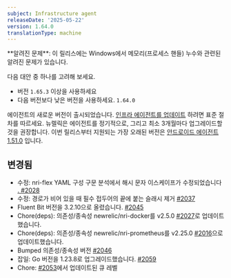 ```yaml
---
subject: Infrastructure agent
releaseDate: '2025-05-22'
version: 1.64.0
translationType: machine
---
```


<Callout variant="caution">
  **알려진 문제**: 이 릴리스에는 Windows에서 메모리(프로세스 핸들) 누수와 관련된 알려진 문제가 있습니다.
</Callout>

다음 대안 중 하나를 고려해 보세요.

* 버전 `1.65.3` 이상을 사용하세요
* 다음 버전보다 낮은 버전을 사용하세요. `1.64.0`

에이전트의 새로운 버전이 출시되었습니다. [인프라 에이전트를 업데이트](https://docs.newrelic.com/docs/infrastructure/install-configure-manage-infrastructure/update-or-uninstall/update-infrastructure-agent) 하려면 표준 절차를 따르세요. 뉴렐릭은 에이전트를 정기적으로, 그리고 최소 3개월마다 업그레이드할 것을 권장합니다. 이번 릴리스부터 지원되는 가장 오래된 버전은 [안드로이드 에이전트 1.51.0](https://docs.newrelic.com/docs/release-notes/infrastructure-release-notes/infrastructure-agent-release-notes/new-relic-infrastructure-agent-1510/) 입니다.

## 변경됨

* 수정: nri-flex YAML 구성 구문 분석에서 해시 문자 이스케이프가 수정되었습니다 [. #2028](https://github.com/newrelic/infrastructure-agent/pull/2028)
* 수정: 경로가 비어 있을 때 필수 접두어의 끝에 붙는 슬래시 제거 [#2037](https://github.com/newrelic/infrastructure-agent/pull/2037)
* Fluent Bit 버전을 3.2.10으로 올렸습니다. [#2045](https://github.com/newrelic/infrastructure-agent/pull/2045)
* Chore(deps): 의존성/종속성 newrelic/nri-docker를 v2.5.0 [#2027](https://github.com/newrelic/infrastructure-agent/pull/2027)로 업데이트했습니다.
* Chore(deps): 의존성/종속성 newrelic/nri-prometheus를 v2.25.0 [#2016](https://github.com/newrelic/infrastructure-agent/pull/2016)으로 업데이트했습니다.
* Bumped 의존성/종속성 버전 [#2046](https://github.com/newrelic/infrastructure-agent/pull/2046)
* 잡일: Go 버전을 1.23.8로 업그레이드했습니다. [#2059](https://github.com/newrelic/infrastructure-agent/pull/2059)
* Chore: [#2053](https://github.com/newrelic/infrastructure-agent/pull/2053)에서 업데이트된 큐 레벨